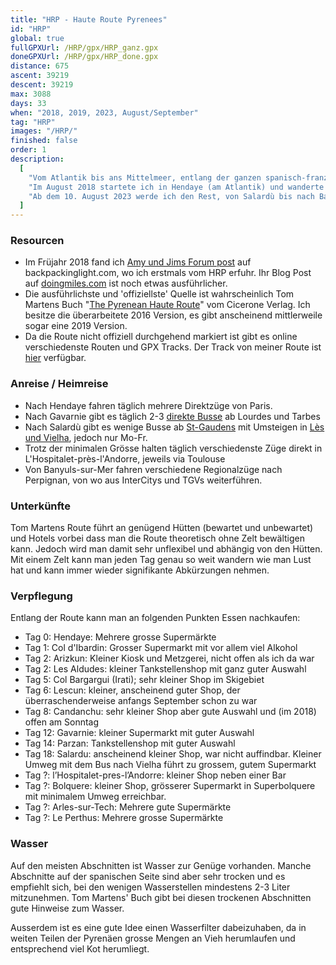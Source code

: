 ```yaml
---
title: "HRP - Haute Route Pyrenees"
id: "HRP"
global: true
fullGPXUrl: /HRP/gpx/HRP_ganz.gpx
doneGPXUrl: /HRP/gpx/HRP_done.gpx
distance: 675
ascent: 39219
descent: 39219
max: 3088
days: 33
when: "2018, 2019, 2023, August/September"
tag: "HRP"
images: "/HRP/"
finished: false
order: 1
description:
  [
    "Vom Atlantik bis ans Mittelmeer, entlang der ganzen spanisch-französischen Grenze und quer durch Andorra hindurch führt der HRP oder 'Haute Route Pyrenée'.",
    "Im August 2018 startete ich in Hendaye (am Atlantik) und wanderte in 13 Tagen bis Gavarnie. Ein Jahr später wanderte ich in 6 Tagen von Gavarnie bis Salardù.",
    "Ab dem 10. August 2023 werde ich den Rest, von Salardù bis nach Banyuls-sur-Mer, wandern.",
  ]
---
```


### Resourcen

- Im Früjahr 2018 fand ich <a target="_blank" href="https://backpackinglight.com/forums/topic/37414/">Amy und Jims Forum post</a> auf backpackinglight.com, wo ich erstmals vom HRP erfuhr. Ihr Blog Post auf <a target="_blank" href="https://doingmiles.com/2010-07-hrp/">doingmiles.com</a> ist noch etwas ausführlicher.
- Die ausführlichste und 'offiziellste' Quelle ist wahrscheinlich Tom Martens Buch "<a target="_blank" href="https://www.cicerone.co.uk/the-pyrenean-haute-route-2">The Pyrenean Haute Route</a>" vom Cicerone Verlag. Ich besitze die überarbeitete 2016 Version, es gibt anscheinend mittlerweile sogar eine 2019 Version.
- Da die Route nicht offiziell durchgehend markiert ist gibt es online verschiedenste Routen und GPX Tracks. Der Track von meiner Route ist <a target="_blank" href="/HRP/gpx/HRP_ganz.gpx">hier</a> verfügbar.

### Anreise / Heimreise

- Nach Hendaye fahren täglich mehrere Direktzüge von Paris.
- Nach Gavarnie gibt es täglich 2-3 <a target="_blank" href="https://storage.googleapis.com/is-wp-90-prod/uploads-preprod/2023/06/965-Desserte-Estivale-Gavarnie.pdf">direkte Busse</a> ab Lourdes und Tarbes
- Nach Salardù gibt es wenige Busse ab <a target="_blank" href="https://storage.googleapis.com/is-wp-90-prod/uploads-preprod/2023/06/OC-0623-FHliO-31-395-web.pdf">St-Gaudens</a> mit Umsteigen in <a target="_blank" href="https://www.alsa.es">Lès und Vielha</a>, jedoch nur Mo-Fr.
- Trotz der minimalen Grösse halten täglich verschiedenste Züge direkt in L'Hospitalet-près-l'Andorre, jeweils via Toulouse
- Von Banyuls-sur-Mer fahren verschiedene Regionalzüge nach Perpignan, von wo aus InterCitys und TGVs weiterführen.

### Unterkünfte

Tom Martens Route führt an genügend Hütten (bewartet und unbewartet) und Hotels vorbei dass man die Route theoretisch ohne Zelt bewältigen kann. Jedoch wird man damit sehr unflexibel und abhängig von den Hütten. Mit einem Zelt kann man jeden Tag genau so weit wandern wie man Lust hat und kann immer wieder signifikante Abkürzungen nehmen.

### Verpflegung

Entlang der Route kann man an folgenden Punkten Essen nachkaufen:

- Tag 0: Hendaye: Mehrere grosse Supermärkte
- Tag 1: Col d'Ibardin: Grosser Supermarkt mit vor allem viel Alkohol
- Tag 2: Arizkun: Kleiner Kiosk und Metzgerei, nicht offen als ich da war
- Tag 2: Les Aldudes: kleiner Tankstellenshop mit ganz guter Auswahl
- Tag 5: Col Bargargui (Irati); sehr kleiner Shop im Skigebiet
- Tag 6: Lescun: kleiner, anscheinend guter Shop, der überraschenderweise anfangs September schon zu war
- Tag 8: Candanchu: sehr kleiner Shop aber gute Auswahl und (im 2018) offen am Sonntag
- Tag 12: Gavarnie: kleiner Supermarkt mit guter Auswahl
- Tag 14: Parzan: Tankstellenshop mit guter Auswahl
- Tag 18: Salardu: anscheinend kleiner Shop, war nicht auffindbar. Kleiner Umweg mit dem Bus nach Vielha führt zu grossem, gutem Supermarkt
- Tag ?: l’Hospitalet-pres-l’Andorre: kleiner Shop neben einer Bar
- Tag ?: Bolquere: kleiner Shop, grösserer Supermarkt in Superbolquere mit minimalem Umweg erreichbar.
- Tag ?: Arles-sur-Tech: Mehrere gute Supermärkte
- Tag ?: Le Perthus: Mehrere grosse Supermärkte

### Wasser

Auf den meisten Abschnitten ist Wasser zur Genüge vorhanden. Manche Abschnitte auf der spanischen Seite sind aber sehr trocken und es empfiehlt sich, bei den wenigen Wasserstellen mindestens 2-3 Liter mitzunehmen. Tom Martens' Buch gibt bei diesen trockenen Abschnitten gute Hinweise zum Wasser.

Ausserdem ist es eine gute Idee einen Wasserfilter dabeizuhaben, da in weiten Teilen der Pyrenäen grosse Mengen an Vieh herumlaufen und entsprechend viel Kot herumliegt.

